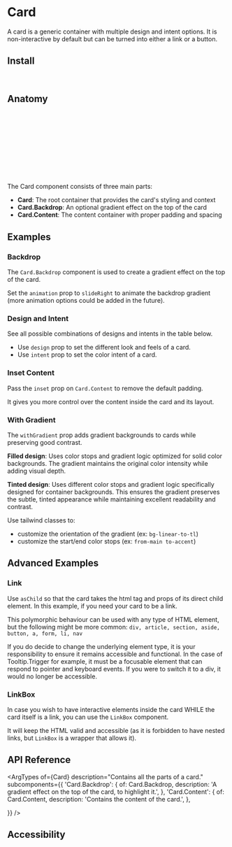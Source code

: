 
<Meta of={CardStories} />


# Card

A card is a generic container with multiple design and intent options. It is non-interactive by default but can be turned into either a link or a button.

<Canvas of={CardStories.Default} />

## Install

```sh
npm install @spark-ui/components
```

## Anatomy

```js
import { Card } from '@spark-ui/components/card'

export default () => (
  <Card>
    <Card.Backdrop />
    <Card.Content>
      {/* Your content here */}
    </Card.Content>
  </Card>
);
```

The Card component consists of three main parts:

- **Card**: The root container that provides the card's styling and context
- **Card.Backdrop**: An optional gradient effect on the top of the card
- **Card.Content**: The content container with proper padding and spacing

## Examples

### Backdrop

The `Card.Backdrop` component is used to create a gradient effect on the top of the card.

Set the `animation` prop to `slideRight` to animate the backdrop gradient (more animation options could be added in the future).

<Canvas of={CardStories.Backdrop} />


### Design and Intent

See all possible combinations of designs and intents in the table below.

- Use `design` prop to set the different look and feels of a card.
- Use `intent` prop to set the color intent of a card.

<Canvas of={CardStories.DesignAndIntentTable} />

### Inset Content

Pass the `inset` prop on `Card.Content` to remove the default padding.

It gives you more control over the content inside the card and its layout.

<Canvas of={CardStories.InsetContent} />

### With Gradient

The `withGradient` prop adds gradient backgrounds to cards while preserving good contrast.

**Filled design**: Uses color stops and gradient logic optimized for solid color backgrounds.
The gradient maintains the original color intensity while adding visual depth.

**Tinted design**: Uses different color stops and gradient logic specifically designed for 
container backgrounds. This ensures the gradient preserves the subtle, tinted appearance 
while maintaining excellent readability and contrast.

Use tailwind classes to:
- customize the orientation of the gradient (ex: `bg-linear-to-tl`)
- customize the start/end color stops (ex: `from-main to-accent`)


<Canvas of={CardStories.WithGradient} />

## Advanced Examples

### Link

Use `asChild` so that the card takes the html tag and props of its direct child element.
In this example, if you need your card to be a link.

This polymorphic behaviour can be used with any type of HTML element, but the following might be more common: `div, article, section, aside, button, a, form, li, nav`

<Callout kind="warning">
  If you do decide to change the underlying element type, it is your responsibility to ensure it
  remains accessible and functional. In the case of Tooltip.Trigger for example, it must be a
  focusable element that can respond to pointer and keyboard events. If you were to switch it to a
  div, it would no longer be accessible.
</Callout>

<Canvas of={CardStories.Link} />

### LinkBox

In case you wish to have interactive elements inside the card WHILE the card itself is a link, you can use the `LinkBox` component.

It will keep the HTML valid and accessible (as it is forbidden to have nested links, but `LinkBox` is a wrapper that allows it).

<Canvas of={CardStories.WithLinkBox} />

## API Reference


<ArgTypes
  of={Card}
  description="Contains all the parts of a card."
  subcomponents={{
    'Card.Backdrop': {
      of: Card.Backdrop,
      description: 'A gradient effect on the top of the card, to highlight it.',
    },
    'Card.Content': {
      of: Card.Content,
      description: 'Contains the content of the card.',
    },
  
  }}
/>

## Accessibility

<A11yReport of="card" />
